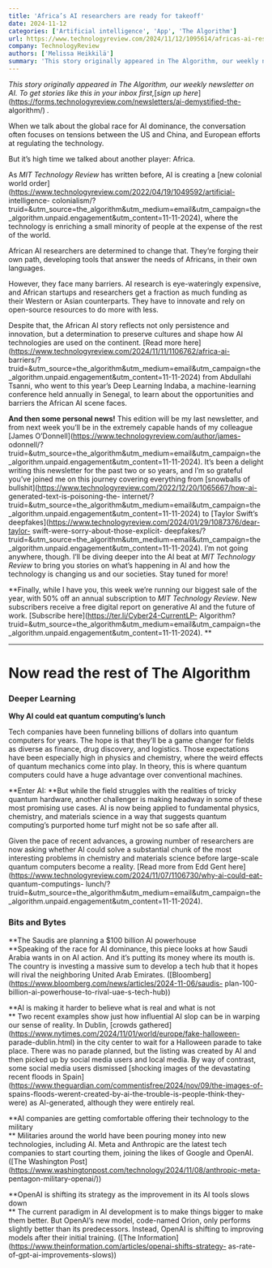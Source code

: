 ```yaml
---
title: 'Africa’s AI researchers are ready for takeoff'
date: 2024-11-12
categories: ['Artificial intelligence', 'App', 'The Algorithm']
url: https://www.technologyreview.com/2024/11/12/1095614/africas-ai-researchers-are-ready-for-takeoff/
company: TechnologyReview
authors: ['Melissa Heikkilä']
summary: 'This story originally appeared in The Algorithm, our weekly newsletter on AI. To get stories like this in your inbox first, sign up here. When we talk about the global race for AI dominance, the conversation often focuses on tensions between the US and China, and European efforts at regulating the technology.  But it’s high…'
---
```



_This story originally appeared in The Algorithm, our weekly newsletter on AI.
To get stories like this in your inbox first,_[_sign up
here_](https://forms.technologyreview.com/newsletters/ai-demystified-the-
algorithm/) _._

When we talk about the global race for AI dominance, the conversation often
focuses on tensions between the US and China, and European efforts at
regulating the technology.

But it’s high time we talked about another player: Africa.

As _MIT Technology Review_  has written before, AI is creating a [new colonial
world order](https://www.technologyreview.com/2022/04/19/1049592/artificial-
intelligence-
colonialism/?truid=&utm_source=the_algorithm&utm_medium=email&utm_campaign=the_algorithm.unpaid.engagement&utm_content=11-11-2024),
where the technology is enriching a small minority of people at the expense of
the rest of the world.

African AI researchers are determined to change that. They’re forging their
own path, developing tools that answer the needs of Africans, in their own
languages.

However, they face many barriers. AI research is eye-wateringly expensive, and
African startups and researchers get a fraction as much funding as their
Western or Asian counterparts. They have to innovate and rely on open-source
resources to do more with less.

Despite that, the African AI story reflects not only persistence and
innovation, but a determination to preserve cultures and shape how AI
technologies are used on the continent. [Read more
here](https://www.technologyreview.com/2024/11/11/1106762/africa-ai-
barriers/?truid=&utm_source=the_algorithm&utm_medium=email&utm_campaign=the_algorithm.unpaid.engagement&utm_content=11-11-2024)
from Abdullahi Tsanni, who went to this year’s Deep Learning Indaba, a
machine-learning conference held annually in Senegal, to learn about the
opportunities and barriers the African AI scene faces.

**And then some personal news!** This edition will be my last newsletter, and
from next week you’ll be in the extremely capable hands of my colleague [James
O’Donnell](https://www.technologyreview.com/author/james-
odonnell/?truid=&utm_source=the_algorithm&utm_medium=email&utm_campaign=the_algorithm.unpaid.engagement&utm_content=11-11-2024).
It’s been a delight writing this newsletter for the past two or so years, and
I’m so grateful you’ve joined me on this journey covering everything from
[snowballs of
bullshit](https://www.technologyreview.com/2022/12/20/1065667/how-ai-
generated-text-is-poisoning-the-
internet/?truid=&utm_source=the_algorithm&utm_medium=email&utm_campaign=the_algorithm.unpaid.engagement&utm_content=11-11-2024)
to [Taylor Swift’s
deepfakes](https://www.technologyreview.com/2024/01/29/1087376/dear-taylor-
swift-were-sorry-about-those-explicit-
deepfakes/?truid=&utm_source=the_algorithm&utm_medium=email&utm_campaign=the_algorithm.unpaid.engagement&utm_content=11-11-2024).
I’m not going anywhere, though. I’ll be diving deeper into the AI beat at _MIT
Technology Review_ to bring you stories on what’s happening in AI and how the
technology is changing us and our societies. Stay tuned for more!

**Finally, while I have you, this week we’re running our biggest sale of the
year, with 50% off an annual subscription to _MIT Technology Review_. New
subscribers receive a free digital report on generative AI and the future of
work. [Subscribe here](https://ter.li/Cyber24-CurrentLP-
Algorithm?truid=&utm_source=the_algorithm&utm_medium=email&utm_campaign=the_algorithm.unpaid.engagement&utm_content=11-11-2024).
**

* * *

# Now read the rest of The Algorithm

### Deeper Learning

**Why AI could eat quantum computing’s lunch**

Tech companies have been funneling billions of dollars into quantum computers
for years. The hope is that they’ll be a game changer for fields as diverse as
finance, drug discovery, and logistics. Those expectations have been
especially high in physics and chemistry, where the weird effects of quantum
mechanics come into play. In theory, this is where quantum computers could
have a huge advantage over conventional machines.

**Enter AI:  **But while the field struggles with the realities of tricky
quantum hardware, another challenger is making headway in some of these most
promising use cases. AI is now being applied to fundamental physics,
chemistry, and materials science in a way that suggests quantum computing’s
purported home turf might not be so safe after all.

Given the pace of recent advances, a growing number of researchers are now
asking whether AI could solve a substantial chunk of the most interesting
problems in chemistry and materials science before large-scale quantum
computers become a reality. [Read more from Edd Gent
here](https://www.technologyreview.com/2024/11/07/1106730/why-ai-could-eat-
quantum-computings-
lunch/?truid=&utm_source=the_algorithm&utm_medium=email&utm_campaign=the_algorithm.unpaid.engagement&utm_content=11-11-2024).

### Bits and Bytes

**The Saudis are planning a $100 billion AI powerhouse  
**Speaking of the race for AI dominance, this piece looks at how Saudi Arabia
wants in on AI action. And it’s putting its money where its mouth is. The
country is investing a massive sum to develop a tech hub that it hopes will
rival the neighboring United Arab Emirates.
([Bloomberg](https://www.bloomberg.com/news/articles/2024-11-06/saudis-
plan-100-billion-ai-powerhouse-to-rival-uae-s-tech-hub))

**AI is making it harder to believe what is real and what is not  
** Two recent examples show just how influential AI slop can be in warping our
sense of reality. In Dublin, [crowds
gathered](https://www.nytimes.com/2024/11/01/world/europe/fake-halloween-
parade-dublin.html) in the city center to wait for a Halloween parade to take
place. There was no parade planned, but the listing was created by AI and then
picked up by social media users and local media. By way of contrast, some
social media users dismissed [shocking images of the devastating recent floods
in Spain](https://www.theguardian.com/commentisfree/2024/nov/09/the-images-of-
spains-floods-werent-created-by-ai-the-trouble-is-people-think-they-were) as
AI-generated, although they were entirely real.

**AI companies are getting comfortable offering their technology to the
military  
** Militaries around the world have been pouring money into new technologies,
including AI. Meta and Anthropic are the latest tech companies to start
courting them, joining the likes of Google and OpenAI. ([The Washington
Post](https://www.washingtonpost.com/technology/2024/11/08/anthropic-meta-
pentagon-military-openai/))

**OpenAI is shifting its strategy as the improvement in its AI tools slows
down  
** The current paradigm in AI development is to make things bigger to make
them better. But OpenAI’s new model, code-named Orion, only performs slightly
better than its predecessors. Instead, OpenAI is shifting to improving models
after their initial training. ([The
Information](https://www.theinformation.com/articles/openai-shifts-strategy-
as-rate-of-gpt-ai-improvements-slows))

